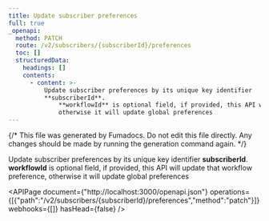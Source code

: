 ```yaml
---
title: Update subscriber preferences
full: true
_openapi:
  method: PATCH
  route: /v2/subscribers/{subscriberId}/preferences
  toc: []
  structuredData:
    headings: []
    contents:
      - content: >-
          Update subscriber preferences by its unique key identifier
          **subscriberId**. 
              **workflowId** is optional field, if provided, this API will update that workflow preference, 
              otherwise it will update global preferences
---
```


{/* This file was generated by Fumadocs. Do not edit this file directly. Any changes should be made by running the generation command again. */}

Update subscriber preferences by its unique key identifier **subscriberId**. 
    **workflowId** is optional field, if provided, this API will update that workflow preference, 
    otherwise it will update global preferences

<APIPage document={"http://localhost:3000/openapi.json"} operations={[{"path":"/v2/subscribers/{subscriberId}/preferences","method":"patch"}]} webhooks={[]} hasHead={false} />